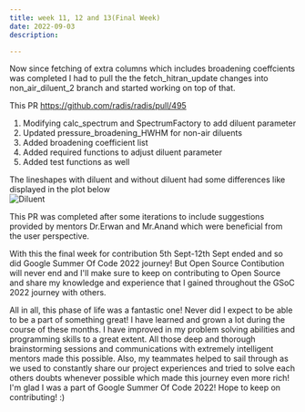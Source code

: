 ```yaml
---
title: week 11, 12 and 13(Final Week)
date: 2022-09-03
description: 

---
```


Now since fetching of extra columns which includes broadening coeffcients was completed I had to pull the the fetch_hitran_update changes into non_air_diluent_2 branch
and started working on top of that.

This PR https://github.com/radis/radis/pull/495 <br/>

  1) Modifying calc_spectrum and SpectrumFactory to add diluent parameter<br/>
  2) Updated pressure_broadening_HWHM for non-air diluents<br/>
  3) Added broadening coefficient list<br/>
  4) Added required functions to adjust diluent parameter
  5) Added test functions as well

The lineshapes with diluent and without diluent had some differences like displayed in the plot below <br/>
![Diluent](./Diluent.png)


This PR was completed after some iterations to include suggestions provided by mentors Dr.Erwan and Mr.Anand which were beneficial from the user perspective.<br/>

With this the final week for contribution 5th Sept-12th Sept ended and so did Google Summer Of Code 2022 journey! But Open Source Contibution will never end and I'll make sure to keep on contributing
to Open Source and share my knowledge and experience that I gained throughout the GSoC 2022 journey with others.

All in all, this phase of life was a fantastic one! Never did I expect to be able to be a part of something great! I have learned and grown a lot during the course of these months.
I have improved in my problem solving abilities and programming skills to a great extent. All those deep and thorough brainstorming sessions and communications with extremely intelligent mentors
made this possible. Also, my teammates helped to sail through as we used to constantly share our project experiences and tried to solve each others doubts whenever possible which made this journey 
even more rich!
I'm glad I was a part of Google Summer Of Code 2022! Hope to keep on contributing! :)
